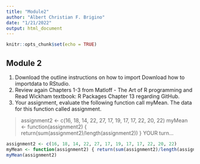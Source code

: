 ```yaml
---
title: "Module2"
author: "Albert Christian F. Brigino"
date: "1/21/2022"
output: html_document
---
```


```r
knitr::opts_chunk$set(echo = TRUE)
```

## Module 2

1. Download the outline instructions on how to import  Download how to importdata to RStudio. 
2. Review again Chapters 1-3 from Matloff - The Art of R programming and Read Wickham textbook: R Packages Chapter 13 regarding GitHub.  
3. Your assignment, evaluate the following function call myMean. The data for this function called assignment. 

> assignment2 <- c(16, 18, 14, 22, 27, 17, 19, 17, 17, 22, 20, 22)
>myMean <- function(assignment2) { return(sum(assignment2)/length(assignment2)) }
> YOUR turn...

```r
assignment2 <- c(16, 18, 14, 22, 27, 17, 19, 17, 17, 22, 20, 22)
myMean <- function(assignment2) { return(sum(assignment2)/length(assignment2)) }
myMean(assignment2)
```


